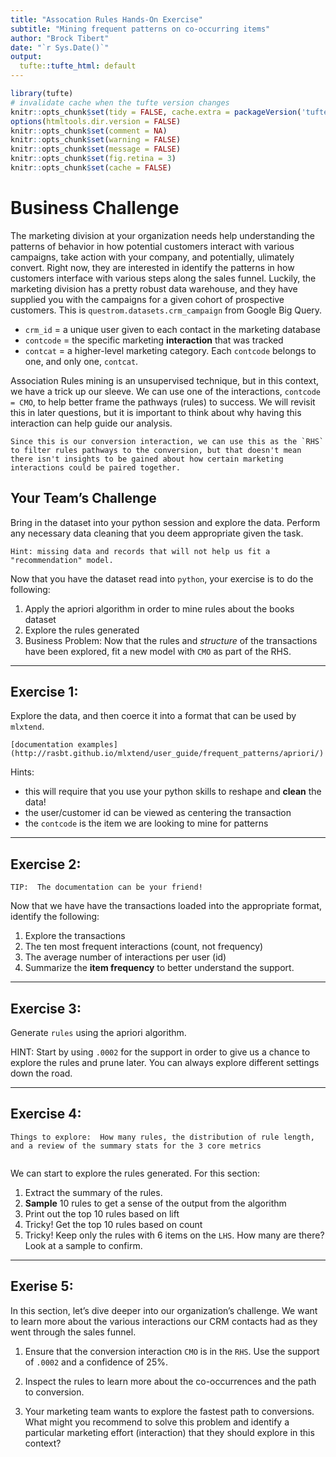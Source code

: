 ```yaml
---
title: "Assocation Rules Hands-On Exercise"
subtitle: "Mining frequent patterns on co-occurring items"
author: "Brock Tibert"
date: "`r Sys.Date()`"
output:
  tufte::tufte_html: default
---
```


```r
library(tufte)
# invalidate cache when the tufte version changes
knitr::opts_chunk$set(tidy = FALSE, cache.extra = packageVersion('tufte'))
options(htmltools.dir.version = FALSE)
knitr::opts_chunk$set(comment = NA)
knitr::opts_chunk$set(warning = FALSE)
knitr::opts_chunk$set(message = FALSE)
knitr::opts_chunk$set(fig.retina = 3)
knitr::opts_chunk$set(cache = FALSE)
```


# Business Challenge

The marketing division at your organization needs help understanding the patterns of behavior in how potential customers interact with various campaigns, take action with your company, and potentially, ulimately convert.  Right now, they are interested in identify the patterns in how customers interface with various steps along the sales funnel.  Luckily, the marketing division has a pretty robust data warehouse, and they have supplied you with the campaigns for a given cohort of prospective customers.  This is  `questrom.datasets.crm_campaign` from Google Big Query.

- `crm_id` = a unique user given to each contact in the marketing database
- `contcode` = the specific marketing __interaction__ that was tracked
- `contcat` = a higher-level marketing category.  Each `contcode` belongs to one, and only one, `contcat`.

Association Rules mining is an unsupervised technique, but in this context, we have a trick up our sleeve.  We can use one of the interactions, `contcode = CMO`, to help better frame the pathways (rules) to success.  We will revisit this in later questions, but it is important to think about why having this interaction can help guide our analysis.

```marginfigure
Since this is our conversion interaction, we can use this as the `RHS` to filter rules pathways to the conversion, but that doesn't mean there isn't insights to be gained about how certain marketing interactions could be paired together.
```



## Your Team's Challenge

Bring in the dataset into your python session and explore the data.  Perform any necessary data cleaning that you deem appropriate given the task. 

```marginfigure
Hint: missing data and records that will not help us fit a "recommendation" model.
```

Now that you have the dataset read into `python`, your exercise is to do the following:


1.  Apply the apriori algorithm in order to mine rules about the books dataset
1.  Explore the rules generated
1.  Business Problem: Now that the rules and _structure_ of the transactions have been explored, fit a new model with `CMO` as part of the RHS.

<hr>

## Exercise 1:

Explore the data, and then coerce it into a format that can be used by `mlxtend`. 

```marginfigure
[documentation examples](http://rasbt.github.io/mlxtend/user_guide/frequent_patterns/apriori/)
```


Hints:

- this will require that you use your python skills to reshape and __clean__ the data!
- the user/customer id can be viewed as centering the transaction
- the `contcode` is the item we are looking to mine for patterns



<hr>

## Exercise 2:

```marginfigure
TIP:  The documentation can be your friend!
```

Now that we have have the transactions loaded into the appropriate format,  identify the following:

1.  Explore the transactions
1.  The ten most frequent interactions (count, not frequency)
1.  The average number of interactions per user (id)
1.  Summarize the __item frequency__ to better understand the support.


<hr>

## Exercise 3:

Generate `rules` using the apriori algorithm.

HINT:  Start by using `.0002` for the support in order to give us a chance to explore the rules and prune later.  You can always explore different settings down the road.



<hr>

## Exercise 4:

```marginfigure
Things to explore:  How many rules, the distribution of rule length, and a review of the summary stats for the 3 core metrics


```


We can start to explore the rules generated.  For this section:

1.  Extract the summary of the rules.
1.  __Sample__ 10 rules to get a sense of the output from the algorithm
1.  Print out the top 10 rules based on lift
1.  Tricky!  Get the top 10 rules based on count
1.  Tricky!  Keep only the rules with 6 items on the `LHS`.  How many are there?  Look at a sample to confirm.



<hr>

## Exerise 5:

In this section, let's dive deeper into our organization's challenge.  We want to learn more about the various interactions our CRM contacts had as they went through the sales funnel.

1.  Ensure that the conversion interaction `CMO` is in the `RHS`.  Use the support of `.0002` and a confidence of 25%.

2.  Inspect the rules to learn more about the co-occurrences and the path to conversion.

3.  Your marketing team wants to explore the fastest path to conversions.  What might you recommend to solve this problem and identify a particular marketing effort (interaction) that they should explore in this context?




